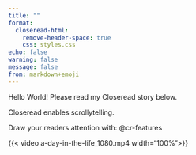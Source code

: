 ```yaml
---
title: ""
format:
  closeread-html:
    remove-header-space: true
    css: styles.css
echo: false
warning: false
message: false
from: markdown+emoji
---
```


Hello World! Please read my Closeread story below.

:::{.cr-section}

Closeread enables scrollytelling.

Draw your readers attention with: @cr-features

:::{#cr-features .scale-to-fill}
{{< video a-day-in-the-life_1080.mp4 width="100%">}}
:::

:::


